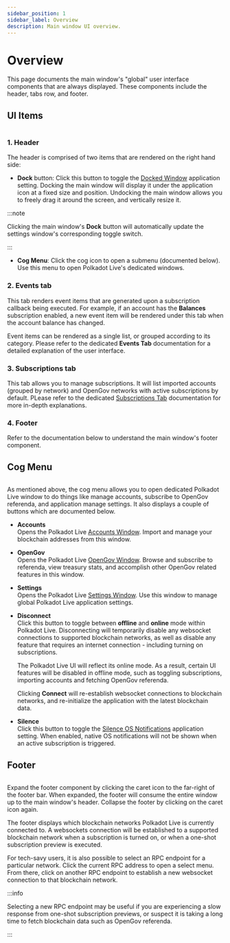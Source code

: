 ```yaml
---
sidebar_position: 1
sidebar_label: Overview
description: Main window UI overview.
---
```



# Overview

This page documents the main window's "global" user interface components that are always displayed. These components include the header, tabs row, and footer.

## UI Items

<Img url="/img/ui/ui-main-01.png" maxHeight="500px" />

### 1. Header

The header is comprised of two items that are rendered on the right hand side:

- __Dock__ button: Click this button to toggle the [Docked Window](../../app-settings//general.mdx) application setting. Docking the main window will display it under the application icon at a fixed size and position. Undocking the main window allows you to freely drag it around the screen, and vertically resize it.

:::note

Clicking the main window's __Dock__ button will automatically update the settings window's corresponding toggle switch.

:::

- __Cog Menu__: Click the cog icon to open a submenu (documented below). Use this menu to open Polkadot Live's dedicated windows.

### 2. Events tab

This tab renders event items that are generated upon a subscription callback being executed. For example, if an account has the __Balances__ subscription enabled, a new event item will be rendered under this tab when the account balance has changed.

Event items can be rendered as a single list, or grouped according to its category. Please refer to the dedicated __Events Tab__ documentation for a detailed explanation of the user interface.

### 3. Subscriptions tab

This tab allows you to manage subscriptions. It will list imported accounts (grouped by network) and OpenGov networks with active subscriptions by default. PLease refer to the dedicated [Subscriptions Tab](./subscriptions-tab/index.mdx) documentation for more in-depth explanations.

### 4. Footer

Refer to the documentation below to understand the main window's footer component.

## Cog Menu

<Img url="/img/ui/ui-main-cog-menu.png" maxHeight="250px" />

As mentioned above, the cog menu allows you to open dedicated Polkadot Live window to do things like manage accounts, subscribe to OpenGov referenda, and application manage settings. It also displays a couple of buttons which are documented below.

- __Accounts__<br />
  Opens the Polkadot Live [Accounts Window](../accounts/index.mdx). Import and manage your blockchain addresses from this window.

- __OpenGov__<br />
  Opens the Polkadot Live [OpenGov Window](../opengov/index.mdx). Browse and subscribe to referenda, view treasury stats, and accomplish other OpenGov related features in this window.

- __Settings__<br />
  Opens the Polkadot Live [Settings Window](../settings.mdx). Use this window to manage global Polkadot Live application settings.

- __Disconnect__<br />
  Click this button to toggle between __offline__ and __online__ mode within Polkadot Live. Disconnecting will temporarily disable any websocket connections to supported blockchain networks, as well as disable any feature that requires an internet connection - including turning on subscriptions.

  The Polkadot Live UI will reflect its online mode. As a result, certain UI features will be disabled in offline mode, such as toggling subscriptions, importing accounts and fetching OpenGov referenda.

  Clicking __Connect__ will re-establish websocket connections to blockchain networks, and re-initialize the application with the latest blockchain data.

- __Silence__<br />
  Click this button to toggle the [Silence OS Notifications](../../app-settings/general.mdx) application setting. When enabled, native OS notifications will not be shown when an active subscription is triggered.

## Footer

<Img url="/img/ui/ui-main-footer.png" maxHeight="414px" />

Expand the footer component by clicking the caret icon to the far-right of the footer bar. When expanded, the footer will consume the entire window up to the main window's header. Collapse the footer by clicking on the caret icon again.

The footer displays which blockchain networks Polkadot Live is currently connected to. A websockets connection will be established to a supported blockchain network when a subscription is turned on, or when a one-shot subscription preview is executed.

For tech-savy users, it is also possible to select an RPC endpoint for a particular network. Click the current RPC address to open a select menu. From there, click on another RPC endpoint to establish a new websocket connection to that blockchain network.

:::info

Selecting a new RPC endpoint may be useful if you are experiencing a slow response from one-shot subscription previews, or suspect it is taking a long time to fetch blockchain data such as OpenGov referenda.

:::

